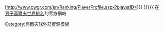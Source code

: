 [http://www.owgr.com/en/Ranking/PlayerProfile.aspx?playerID={{{1|{{{id}}}}}} {{{2|{{{name|{{PAGENAME}}}}}}}}]在[[男子高爾夫世界排名]]的官方網站<noinclude>
[[Category:高爾夫球外部資源模板]]
</noinclude>